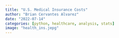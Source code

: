 ```yaml
---
title: "U.S. Medical Insurance Costs"
author: "Brian Cervantes Alvarez"
date: "2022-07-14"
categories: [python, healthcare, analysis, stats]
image: "health_ins.jepg"
---
```

